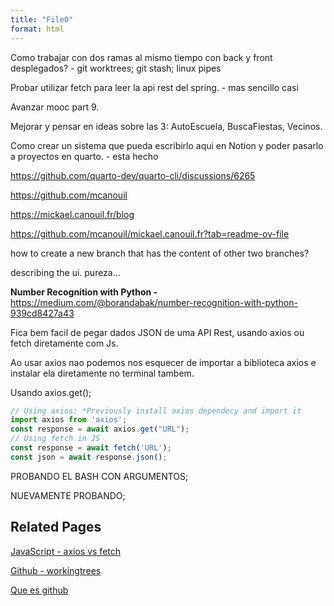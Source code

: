 ```yaml
---
title: "File0"
format: html
---
```



Como trabajar con dos ramas al mismo tiempo con back y front desplegados? - git worktrees; git stash; linux pipes


Probar utilizar fetch para leer la api rest del spring. - mas sencillo casi


Avanzar mooc part 9.


Mejorar y pensar en ideas sobre las 3: AutoEscuela, BuscaFiestas, Vecinos.


Como crear un sistema que pueda escribirlo aqui en Notion y poder pasarlo a proyectos en quarto. - esta hecho


[https://github.com/quarto-dev/quarto-cli/discussions/6265](https://github.com/quarto-dev/quarto-cli/discussions/6265)


[https://github.com/mcanouil](https://github.com/mcanouil) 


[https://mickael.canouil.fr/blog](https://mickael.canouil.fr/blog) 


[https://github.com/mcanouil/mickael.canouil.fr?tab=readme-ov-file](https://github.com/mcanouil/mickael.canouil.fr?tab=readme-ov-file)


how to create a new branch that has the content of other two branches?


describing the ui. pureza…


**Number Recognition with Python -** [https://medium.com/@borandabak/number-recognition-with-python-939cd8427a43](https://medium.com/@borandabak/number-recognition-with-python-939cd8427a43)


Fica bem facil de pegar dados JSON de uma API Rest, usando axios ou fetch diretamente com Js.


Ao usar axios nao podemos nos esquecer de importar a biblioteca axios e instalar ela diretamente no terminal tambem.


Usando axios.get();


```javascript
// Using axios: *Previously install axios dependecy and import it
import axios from 'axios';
const response = await axios.get("URL");
// Using fetch in JS
const response = await fetch('URL');
const json = await response.json();
```


PROBANDO EL BASH CON ARGUMENTOS;


NUEVAMENTE PROBANDO;




## Related Pages

[JavaScript - axios vs fetch](./javascript-axios-vs-fetch.qmd)

[Github - workingtrees](./github-workingtrees.qmd)

[Que es github](./que-es-github.qmd)